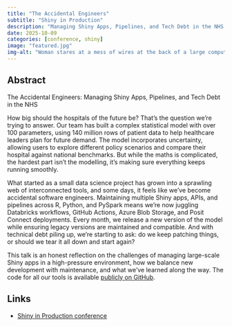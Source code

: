 ```yaml
---
title: "The Accidental Engineers"
subtitle: "Shiny in Production"
description: "Managing Shiny Apps, Pipelines, and Tech Debt in the NHS."
date: 2025-10-09
categories: [conference, shiny]
image: "featured.jpg"
img-alt: "Woman stares at a mess of wires at the back of a large computer."
---
```


## Abstract

The Accidental Engineers: Managing Shiny Apps, Pipelines, and Tech Debt in the NHS

How big should the hospitals of the future be? That’s the question we’re trying to answer. Our team has built a complex statistical model with over 100 parameters, using 140 million rows of patient data to help healthcare leaders plan for future demand. The model incorporates uncertainty, allowing users to explore different policy scenarios and compare their hospital against national benchmarks. But while the maths is complicated, the hardest part isn’t the modelling, it’s making sure everything keeps running smoothly.

What started as a small data science project has grown into a sprawling web of interconnected tools, and some days, it feels like we’ve become accidental software engineers. Maintaining multiple Shiny apps, APIs, and pipelines across R, Python, and PySpark means we’re now juggling Databricks workflows, GitHub Actions, Azure Blob Storage, and Posit Connect deployments. Every month, we release a new version of the model while ensuring legacy versions are maintained and compatible. And with technical debt piling up, we’re starting to ask: do we keep patching things, or should we tear it all down and start again?

This talk is an honest reflection on the challenges of managing large-scale Shiny apps in a high-pressure environment, how we balance new development with maintenance, and what we’ve learned along the way.
The code for all our tools is available [publicly on GitHub](https://github.com/The-Strategy-Unit/nhp_model).

## Links

- [Shiny in Production conference](https://shiny-in-production.jumpingrivers.com/)


